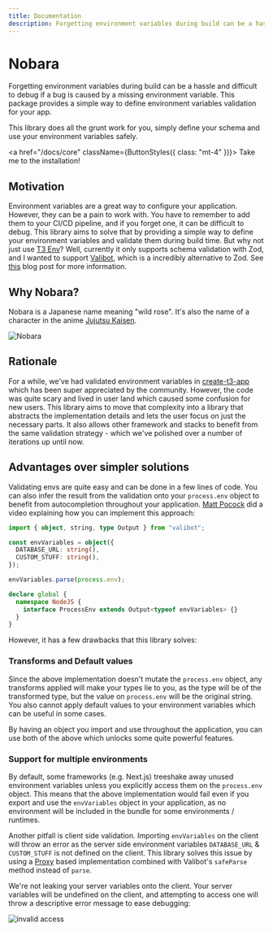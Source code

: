 ```yaml
---
title: Documentation
description: Forgetting environment variables during build can be a hassle and difficult to debug if a bug is caused by a missing environment variable. This package provides a simple way to define environment variables validation for your app.
---
```



# Nobara

Forgetting environment variables during build can be a hassle and difficult to debug if a bug is caused by a missing environment variable. This package provides a simple way to define environment variables validation for your app.

This library does all the grunt work for you, simply define your schema and use your environment variables safely.

<a href="/docs/core" className={ButtonStyles({ class: "mt-4" })}>
  Take me to the installation!
</a>

## Motivation

Environment variables are a great way to configure your application. However, they can be a pain to work with. You have to remember to add them to your CI/CD pipeline, and if you forget one, it can be difficult to debug. This library aims to solve that by providing a simple way to define your environment variables and validate them during build time.
But why not just use [T3 Env](https://env.t3.gg)? Well, currently it only supports schema validation with Zod, and I wanted to support [Valibot](https://valibot.dev), which is a incredibly alternative to Zod. See [this](https://www.builder.io/blog/introducing-valibot) blog post for more information.

## Why Nobara?

Nobara is a Japanese name meaning "wild rose". It's also the name of a character in the anime [Jujutsu Kaisen](https://wikipedia.org/wiki/Jujutsu_Kaisen).

<Image src={nobara} alt="Nobara" />

## Rationale

For a while, we've had validated environment variables in [create-t3-app](https://create.t3.gg) which has been super appreciated by the community. However, the code was quite scary and lived in user land which caused some confusion for new users. This library aims to move that complexity into a library that abstracts the implementation details and lets the user focus on just the necessary parts. It also allows other framework and stacks to benefit from the same validation strategy - which we've polished over a number of iterations up until now.

## Advantages over simpler solutions

Validating envs are quite easy and can be done in a few lines of code. You can also infer the result from the validation onto your `process.env` object to benefit from autocompletion throughout your application. [Matt Pocock](https://www.youtube.com/watch?v=q1im-hMlKhM) did a video explaining how you can implement this approach:

```ts
import { object, string, type Output } from "valibot";

const envVariables = object({
  DATABASE_URL: string(),
  CUSTOM_STUFF: string(),
});

envVariables.parse(process.env);

declare global {
  namespace NodeJS {
    interface ProcessEnv extends Output<typeof envVariables> {}
  }
}
```

However, it has a few drawbacks that this library solves:

### Transforms and Default values

Since the above implementation doesn't mutate the `process.env` object, any transforms applied will make your types lie to you, as the type will be of the transformed type, but the value on `process.env` will be the original string. You also cannot apply default values to your environment variables which can be useful in some cases.

By having an object you import and use throughout the application, you can use both of the above which unlocks some quite powerful features.

### Support for multiple environments

By default, some frameworks (e.g. Next.js) treeshake away unused environment variables unless you explicitly access them on the `process.env` object. This means that the above implementation would fail even if you export and use the `envVariables` object in your application, as no environment will be included in the bundle for some environments / runtimes.

Another pitfall is client side validation. Importing `envVariables` on the client will throw an error as the server side environment variables `DATABASE_URL` & `CUSTOM_STUFF` is not defined on the client. This library solves this issue by using a [Proxy](https://developer.mozilla.org/en-US/docs/Web/JavaScript/Reference/Global_Objects/Proxy) based implementation combined with Valibot's `safeParse` method instead of `parse`.

<Callout type="info">

We're not leaking your server variables onto the client. Your server variables will be undefined on the client, and attempting to access one will throw a descriptive error message to ease debugging:

![invalid access](https://user-images.githubusercontent.com/51714798/234414211-33d9a91d-4bd7-42ff-a4af-1e101ee8cd93.png)

</Callout>
